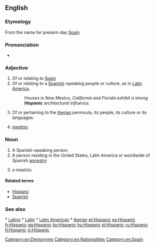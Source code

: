 ==English==

===Etymology===
From {{term|Hispania}} the {{etyl|la}} name for present-day [[Spain]]

===Pronunciation===
* {{rhymes|ænɪk}}

===Adjective===
{{en-adj}}

# Of or relating to [[Spain]]
# Of or relating to a [[Spanish]]-speaking people or culture, as in [[Latin America]].
#: ''Houses in New Mexico, California and Florida exhibit a strong '''Hispanic''' architectural influence.''
# {{context|historical}} Of or pertaining to the [[Iberia]]n peninsula, its people, its culture or its languages.
# {{colloquial}} [[mestizo]].

===Noun===
{{en-noun}}

# A Spanish-speaking person.
# A person residing in the United States, Latin America or worldwide of Spanish [[ancestry]]
# {{colloquial}} a mestizo.

====Related terms====
* [[Hispano]]
* [[Spanish]]

===See also=== * [[Latino]] * [[Latin]] * [[Latin American]] * [[Iberian]] [[Category:en:Demonyms]] [[Category:en:Nationalities]] [[Category:en:Spain]] [[et:Hispanic]] [[es:Hispanic]] [[fr:Hispanic]] [[ga:Hispanic]] [[ko:Hispanic]] [[hu:Hispanic]] [[pl:Hispanic]] [[ru:Hispanic]] [[fi:Hispanic]] [[vi:Hispanic]]